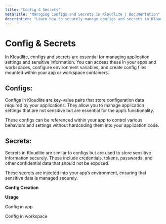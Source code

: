 ```yaml
---
title: "Config & Secrets"  
metaTitle: "Managing Configs and Secrets in Kloudlite | Documentation"  
description: "Learn how to securely manage configs and secrets in Kloudlite. Explore best practices for configuration management and protecting sensitive data."
---
```



# Config & Secrets
In Kloudlite, configs and secrets are essential for managing application settings and sensitive information. You
can access these in your apps and workspaces, configure environment variables, and create config files mounted 
within your app or workspace containers.

## Configs:
Configs in Kloudlite are key-value pairs that store configuration data required by your applications. They allow you to manage 
application settings that are not sensitive but are essential for the app’s functionality.

These configs can be referenced within your app to control various behaviors and settings without hardcoding them into your 
application code.

## Secrets:
Secrets in Kloudlite are similar to configs but are used to store sensitive information securely. These include credentials, 
tokens, passwords, and other confidential data that should not be exposed.

These secrets are injected into your app’s environment, ensuring that sensitive data is managed securely.


**Config Creation**

<VideoPlayer src="/docs/environment/create-config.mp4"/>

**Usage**

Config in app

<VideoPlayer src="/docs/environment/use-config-in-app.mp4"/>


Config in workspace

<VideoPlayer src="/docs/environment/use-config-in-workspace.mp4"/>



